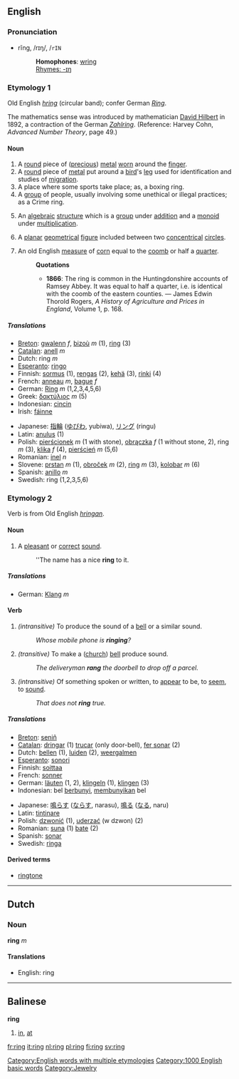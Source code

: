 ==English==
=== Pronunciation ===
*rĭng, /rɪŋ/, /<tt>rIN</tt>
*:'''Homophones''': [[wring]]
*:[[Rhymes:English:-ɪŋ|Rhymes: -ɪŋ]]

===Etymology 1===
Old English ''[[hring]]'' (circular band); confer German ''[[Ring]]''.

The mathematics sense was introduced by mathematician [[w:David Hilbert|David Hilbert]] in 1892, a contraction of the German ''[[Zahlring]]''.  (Reference: Harvey Cohn, ''Advanced Number Theory'', page 49.)

==== Noun ====
{{en-noun|ring|rings}}

# A [[round]] piece of ([[precious]]) [[metal]] [[worn]] around the [[finger]].
# A [[round]] piece of [[metal]] put around a [[bird]]'s [[leg]] used for identification and studies of [[migration]].
# A place where some sports take place; as, a boxing ring.
# A [[group]] of people, usually involving some unethical or illegal practices; as a Crime ring.
# {{mathematics}} An [[algebraic]] [[structure]] which is a [[group]] under [[addition]] and a [[monoid]] under [[multiplication]].
# {{geometry}} A [[planar]] [[geometrical]] [[figure]] included between two [[concentrical]] [[circle]]s.
#<!--Verify etymology, please--> An old English [[measure]] of [[corn]] equal to the [[coomb]] or half a [[quarter]].
#:'''Quotations'''
#:*'''1866''': The ring is common in the Huntingdonshire accounts of Ramsey Abbey.  It was equal to half a quarter, i.e. is identical with the coomb of the eastern counties. &mdash; James Edwin Thorold Rogers, ''A History of Agriculture and Prices in England'', Volume 1, p. 168.

===== Translations =====
{{top}}
*[[Breton]]: [[gwalenn]] ''f'', [[bizoù]] ''m'' (1), [[ring]] (3)
*[[Catalan]]: [[anell]] ''m''
*Dutch: ring ''m''
*[[Esperanto]]: [[ringo]]
*Finnish: [[sormus]] (1), [[rengas]] (2), [[kehä]] (3), [[rinki]] (4)
*French: [[anneau]] ''m'', [[bague]] ''f''
*German: [[Ring]] ''m'' (1,2,3,4,5,6)
*Greek: [[δακτύλιος]] ''m'' (5) 
*Indonesian: [[cincin]]
*Irish: [[fáinne]]
{{mid}}
*Japanese: [[指輪]] ([[ゆびわ]], yubiwa), [[リング]] (ringu)
*Latin: [[anulus]] (1)
*Polish: [[pierścionek]] ''m'' (1 with stone), [[obrączka]] ''f'' (1 without stone, 2), ring ''m'' (3), [[klika]] ''f'' (4), [[pierścień]] ''m'' (5,6)
*Romanian: [[inel]] ''n''
*Slovene: [[prstan]] ''m'' (1), [[obroček]] ''m'' (2), [[ring]] ''m'' (3), [[kolobar]] ''m'' (6)
*Spanish: [[anillo]] ''m''
*Swedish: ring (1,2,3,5,6)
{{bottom}}

===Etymology 2===
Verb is from Old English ''[[hringan]]''.
====Noun====
{{en-noun|ring|rings}}
# A [[pleasant]] or [[correct]] [[sound]].
#:''The name has a nice '''ring''' to it.
=====Translations=====
{{top}}
*German: [[Klang]] ''m''
{{mid}}
{{bottom}}

==== Verb ====
{{irregverb|'''to ring'''|'''[[rings]]'''|'''[[rang]]'''|'''[[rung]]'''|'''[[ringing]]'''}}

#''(intransitive)'' To produce the sound of a [[bell]] or a similar sound.
#:''Whose mobile phone is '''ringing'''?''
#''(transitive)'' To make a ([[church]]) [[bell]] produce sound.
#:''The deliveryman '''rang''' the doorbell to drop off a parcel.''
#''(intransitive)'' Of something spoken or written, to [[appear]] to be, to [[seem]], to [[sound]].
#:''That does not '''ring''' true.''
===== Translations =====
{{top}}
*[[Breton]]: [[seniñ]]
*[[Catalan]]: [[dringar]] (1) [[trucar]] (only door-bell), [[fer sonar]] (2)
*Dutch: [[bellen]] (1), [[luiden]] (2), [[weergalmen]]
*[[Esperanto]]: [[sonori]]
*Finnish: [[soittaa]]
*French: [[sonner]]
*German: [[läuten]] (1, 2), [[klingeln]] (1), [[klingen]] (3)
*Indonesian: bel [[bunyi|berbunyi]], [[bunyi|membunyikan]] bel
{{mid}}
*Japanese: [[鳴らす]] ([[ならす]], narasu), [[鳴る]] ([[なる]], naru)
*Latin: [[tintinare]]
*Polish: [[dzwonić]] (1), [[uderzać]] (w dzwon) (2) 
*Romanian: [[suna]] (1) [[bate]] (2)
*Spanish: [[sonar]]
*Swedish: [[ringa]]
{{bottom}}

====Derived terms====
*[[ringtone]]


[[Category:English words with multiple etymologies]]

----

==Dutch ==
=== Noun ===
'''ring''' ''m''

==== Translations ====
*English: ring

----

==Balinese==
'''ring'''

# [[in]], [[at]]

[[Category:1000 English basic words]]
[[Category:Jewelry]]

[[fr:ring]]
[[it:ring]]
[[nl:ring]]
[[pl:ring]]
[[fi:ring]]
[[sv:ring]]